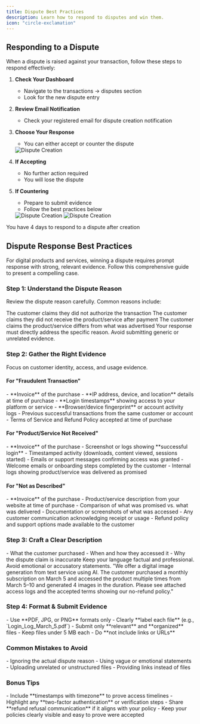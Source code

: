 ```yaml
---
title: Dispute Best Practices
description: Learn how to respond to disputes and win them.
icon: "circle-exclamation"
---
```


## Responding to a Dispute

When a dispute is raised against your transaction, follow these steps to respond effectively:

1. **Check Your Dashboard**
   - Navigate to the transactions → disputes section
   - Look for the new dispute entry

2. **Review Email Notification**
   - Check your registered email for dispute creation notification

3. **Choose Your Response**
   - You can either accept or counter the dispute
   
   <Frame>
       <img src="/images/disputes/1.png" alt="Dispute Creation" />
   </Frame>

4. **If Accepting**
   - No further action required
   - You will lose the dispute

5. **If Countering**
   - Prepare to submit evidence
   - Follow the best practices below
   
   <Frame>
       <img src="/images/disputes/2.png" alt="Dispute Creation" />
   </Frame>
   
   <Frame>
       <img src="/images/disputes/3.png" alt="Dispute Creation" />
   </Frame>

<Info>
You have 4 days to respond to a dispute after creation
</Info>

## Dispute Response Best Practices

For digital products and services, winning a dispute requires prompt response with strong, relevant evidence. Follow this comprehensive guide to present a compelling case.

### Step 1: Understand the Dispute Reason

Review the dispute reason carefully. Common reasons include:

<Card title="Fraudulent Transaction">
The customer claims they did not authorize the transaction
</Card>

<Card title="Product/Service Not Received">
The customer claims they did not receive the product/service after payment
</Card>

<Card title="Not as Described">
The customer claims the product/service differs from what was advertised
</Card>

<Info>
Your response must directly address the specific reason. Avoid submitting generic or unrelated evidence.
</Info>

### Step 2: Gather the Right Evidence

Focus on customer identity, access, and usage evidence.

#### For "Fraudulent Transaction"

<Card title="Required Evidence">
- **Invoice** of the purchase
- **IP address, device, and location** details at time of purchase
- **Login timestamps** showing access to your platform or service
- **Browser/device fingerprint** or account activity logs
- Previous successful transactions from the same customer or account
- Terms of Service and Refund Policy accepted at time of purchase
</Card>

#### For "Product/Service Not Received"

<Card title="Required Evidence">
- **Invoice** of the purchase
- Screenshot or logs showing **successful login**
- Timestamped activity (downloads, content viewed, sessions started)
- Emails or support messages confirming access was granted
- Welcome emails or onboarding steps completed by the customer
- Internal logs showing product/service was delivered as promised
</Card>

#### For "Not as Described"

<Card title="Required Evidence">
- **Invoice** of the purchase
- Product/service description from your website at time of purchase
- Comparison of what was promised vs. what was delivered
- Documentation or screenshots of what was accessed
- Any customer communication acknowledging receipt or usage
- Refund policy and support options made available to the customer
</Card>

### Step 3: Craft a Clear Description

<Card title="Focus Points">
- What the customer purchased
- When and how they accessed it
- Why the dispute claim is inaccurate
</Card>

<Info>
Keep your language factual and professional. Avoid emotional or accusatory statements.
</Info>

<Card title="Example Response">
"We offer a digital image generation from text service using AI. The customer purchased a monthly subscription on March 5 and accessed the product multiple times from March 5–10 and generated 4 images in the duration. Please see attached access logs and the accepted terms showing our no-refund policy."
</Card>

### Step 4: Format & Submit Evidence

<Card title="Submission Guidelines">
- Use **PDF, JPG, or PNG** formats only
- Clearly **label each file** (e.g., `Login_Log_March_5.pdf`)
- Submit only **relevant** and **organized** files
- Keep files under 5 MB each
- Do **not include links or URLs**
</Card>

### Common Mistakes to Avoid

<Card title="Avoid These Errors">
- Ignoring the actual dispute reason
- Using vague or emotional statements
- Uploading unrelated or unstructured files
- Providing links instead of files
</Card>

### Bonus Tips

<Card title="Strengthen Your Case">
- Include **timestamps with timezone** to prove access timelines
- Highlight any **two-factor authentication** or verification steps
- Share **refund refusal communication** if it aligns with your policy
- Keep your policies clearly visible and easy to prove were accepted
</Card>